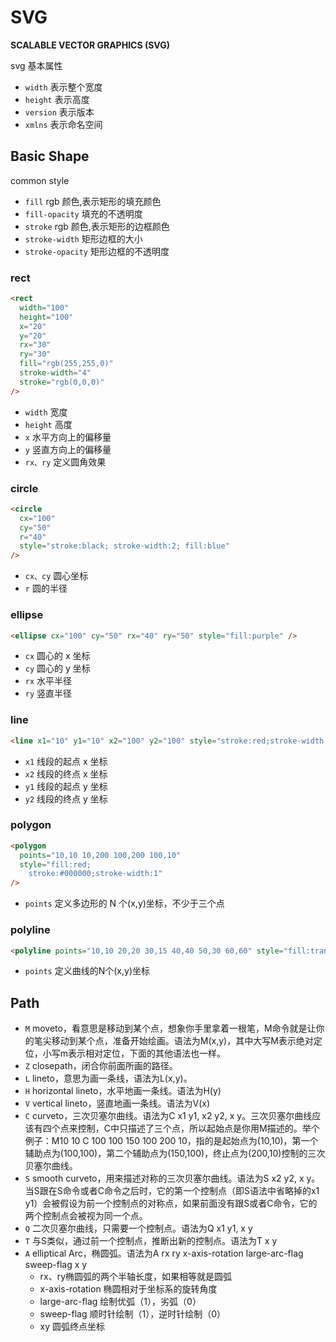 
<Meta />

# SVG

**SCALABLE VECTOR GRAPHICS (SVG)**

svg 基本属性

- `width` 表示整个宽度
- `height` 表示高度
- `version` 表示版本
- `xmlns` 表示命名空间

## Basic Shape

common style

- `fill` rgb 颜色,表示矩形的填充颜色
- `fill-opacity` 填充的不透明度
- `stroke` rgb 颜色,表示矩形的边框颜色
- `stroke-width` 矩形边框的大小
- `stroke-opacity` 矩形边框的不透明度

### rect

```html
<rect
  width="100"
  height="100"
  x="20"
  y="20"
  rx="30"
  ry="30"
  fill="rgb(255,255,0)"
  stroke-width="4"
  stroke="rgb(0,0,0)"
/>
```

- `width` 宽度
- `height` 高度
- `x` 水平方向上的偏移量
- `y` 竖直方向上的偏移量
- `rx、ry` 定义圆角效果

### circle

```html
<circle
  cx="100"
  cy="50"
  r="40"
  style="stroke:black; stroke-width:2; fill:blue"
/>
```

- `cx、cy` 圆心坐标
- `r` 圆的半径

### ellipse

```html
<ellipse cx="100" cy="50" rx="40" ry="50" style="fill:purple" />
```

- `cx` 圆心的 x 坐标
- `cy` 圆心的 y 坐标
- `rx` 水平半径
- `ry` 竖直半径

### line

```html
<line x1="10" y1="10" x2="100" y2="100" style="stroke:red;stroke-width:2" />
```

- `x1` 线段的起点 x 坐标
- `x2` 线段的终点 x 坐标
- `y1` 线段的起点 y 坐标
- `y2` 线段的终点 y 坐标

### polygon

```html
<polygon
  points="10,10 10,200 100,200 100,10"
  style="fill:red;
    stroke:#000000;stroke-width:1"
/>
```

- `points` 定义多边形的 N 个(x,y)坐标，不少于三个点

### polyline

```html
<polyline points="10,10 20,20 30,15 40,40 50,30 60,60" style="fill:transparent;stroke:green;stroke-width:2" />
```

- `points` 定义曲线的N个(x,y)坐标

## Path

- `M` moveto，看意思是移动到某个点，想象你手里拿着一根笔，M命令就是让你的笔尖移动到某个点，准备开始绘画。语法为M(x,y)，其中大写M表示绝对定位，小写m表示相对定位，下面的其他语法也一样。
- `Z` closepath，闭合你前面所画的路径。
- `L` lineto，意思为画一条线，语法为L(x,y)。
- `H` horizontal lineto，水平地画一条线。语法为H(y)
- `V` vertical lineto，竖直地画一条线。语法为V(x)
- `C` curveto，三次贝塞尔曲线。语法为C x1 y1, x2 y2, x y。三次贝塞尔曲线应该有四个点来控制，C中只描述了三个点，所以起始点是你用M描述的。举个例子：M10 10 C 100 100 150 100 200 10，指的是起始点为(10,10)，第一个辅助点为(100,100)，第二个辅助点为(150,100)，终止点为(200,10)控制的三次贝塞尔曲线。
- `S` smooth curveto，用来描述对称的三次贝塞尔曲线。语法为S x2 y2, x y。当S跟在S命令或者C命令之后时，它的第一个控制点（即S语法中省略掉的x1 y1）会被假设为前一个控制点的对称点，如果前面没有跟S或者C命令，它的两个控制点会被视为同一个点。
- `Q` 二次贝塞尔曲线，只需要一个控制点。语法为Q x1 y1, x y
- `T` 与S类似，通过前一个控制点，推断出新的控制点。语法为T x y
- `A` elliptical Arc，椭圆弧。语法为A rx ry x-axis-rotation large-arc-flag sweep-flag x y
    - rx、ry椭圆弧的两个半轴长度，如果相等就是圆弧
    - x-axis-rotation 椭圆相对于坐标系的旋转角度
    - large-arc-flag 绘制优弧（1），劣弧（0）
    - sweep-flag 顺时针绘制（1），逆时针绘制（0）
    - xy 圆弧终点坐标